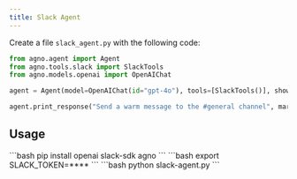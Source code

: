 ```yaml
---
title: Slack Agent
---
```


Create a file `slack_agent.py` with the following code:

```python slack_agent.py
from agno.agent import Agent
from agno.tools.slack import SlackTools
from agno.models.openai import OpenAIChat

agent = Agent(model=OpenAIChat(id="gpt-4o"), tools=[SlackTools()], show_tool_calls=True)

agent.print_response("Send a warm message to the #general channel", markdown=True)
```

## Usage

<Steps>
  <Snippet file="create-venv-step.mdx" />

  <Step title="Install libraries">
    ```bash
    pip install openai slack-sdk agno
    ```
  </Step>

  <Step title="Set environment variables">
    ```bash
    export SLACK_TOKEN=****
    ```
  </Step>

  <Step title="Run the agent">
    ```bash
    python slack-agent.py
    ```
  </Step>

</Steps>